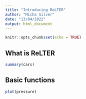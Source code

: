 ```yaml
---
title: "Introducing ReLTER"
author: "Micha Silver"
date: "13/04/2022"
output: html_document
---
```


```r
knitr::opts_chunk$set(echo = TRUE)
```

## What is ReLTER

```r
summary(cars)
```

## Basic functions


```r
plot(pressure)
```


